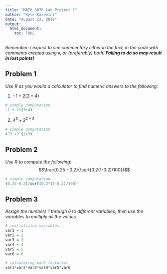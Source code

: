 ---
title: "MATH 3070 Lab Project 1"
author: "Kyle Kazemini"
date: "August 23, 2018"
output:
  html_document:
    toc: TRUE
---

*Remember: I expect to see commentary either in the text, in the code with comments created using `#`, or (preferably) both! **Failing to do so may result in lost points!***

## Problem 1
*Use R as you would a calculator to find numeric answers to the following:*

1. $-1 + 2(3 + 4)$

```{r}
# simple computation
-1 + 2*(3+4)

```

2. $4^3 + 2^{2 + 3}$

```{r}
# simple computation
4^3 +2^(2+3)

```


## Problem 2
*Use R to compute the following:*
$$\frac{0.25 - 0.2}{\sqrt{0.2(1-0.2)/100}}$$

```{r}
# simple computation
(0.25-0.2)/sqrt(0.2*(1-0.2)/100)
```

## Problem 3
*Assign the numbers 1 through 6 to different variables, then use the variables to multiply all the values.*

```{r}
# initializing variables
var1 = 1
var2 = 2
var3 = 3
var4 = 4
var5 = 5
var6 = 6

# calculating var6 factorial
var1*var2*var3*var4*var5*var6
```

